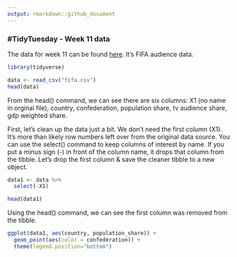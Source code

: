 ```yaml
---
output: rmarkdown::github_document
---
```


### #TidyTuesday - Week 11 data

The data for week 11 can be found [here](https://github.com/rfordatascience/tidytuesday/blob/master/data/2018-06-12/week11_fifa_audience.csv). It's FIFA audience data.

```r
library(tidyverse)

data <- read_csv("fifa.csv")
head(data)
```
From the head() command, we can see there are six columns: X1 (no name in orginal file), country, confederation, population share, tv audience share, gdp weighted share.

First, let's clean up the data just a bit. We don't need the first column (X1). It's more than likely row numbers left over from the original data source. You can use the select() command to keep columns of interest by name. If you put a minus sign (-) in front of the column name, it drops that column from the tibble. Let's drop the first column & save the cleaner tibble to a new object.

```r
data1 <- data %>%
  select(-X1)

head(data1)
```
Using the head() command, we can see the first column was removed from the tibble.

```r
ggplot(data1, aes(country, population_share)) +
  geom_point(aes(color = confederation)) +
  theme(legend.position="bottom")
```
